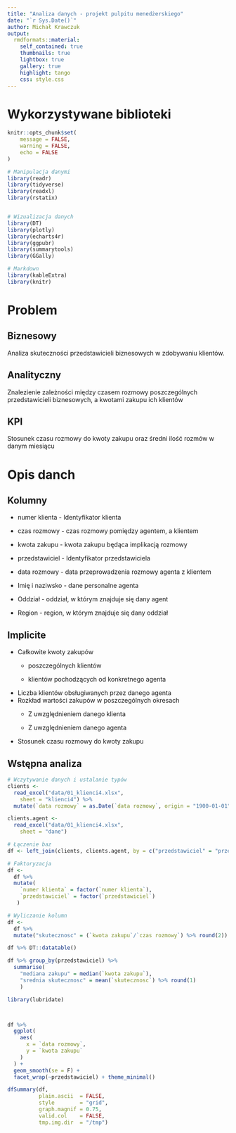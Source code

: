 ```yaml
---
title: "Analiza danych - projekt pulpitu menedżerskiego"
date: "`r Sys.Date()`"
author: Michał Krawczuk
output:
  rmdformats::material:
    self_contained: true
    thumbnails: true
    lightbox: true
    gallery: true
    highlight: tango
    css: style.css
---
```


# Wykorzystywane biblioteki

```r
knitr::opts_chunk$set(
	message = FALSE,
	warning = FALSE,
	echo = FALSE
)
```

```r
# Manipulacja danymi
library(readr)
library(tidyverse)
library(readxl)
library(rstatix)


# Wizualizacja danych
library(DT)
library(plotly)
library(echarts4r)
library(ggpubr)
library(summarytools)
library(GGally)

# Markdown
library(kableExtra)
library(knitr)
```

# Problem

## Biznesowy

Analiza skuteczności przedstawicieli biznesowych w zdobywaniu klientów.

## Analityczny

Znalezienie zależności między czasem rozmowy poszczególnych przedstawicieli biznesowych, a kwotami zakupu ich klientów

## KPI

Stosunek czasu rozmowy do kwoty zakupu oraz średni ilość rozmów w danym miesiącu

# Opis danch

## Kolumny

-   numer klienta - Identyfikator klienta

-   czas rozmowy - czas rozmowy pomiędzy agentem, a klientem

-   kwota zakupu - kwota zakupu będąca implikacją rozmowy

-   przedstawiciel - Identyfikator przedstawiciela

-   data rozmowy - data przeprowadzenia rozmowy agenta z klientem

-   Imię i naziwsko - dane personalne agenta

-   Oddział - oddział, w którym znajduje się dany agent

-   Region - region, w którym znajduje się dany oddział

## Implicite

-   Całkowite kwoty zakupów
    -   poszczególnych klientów

    -   klientów pochodzących od konkretnego agenta
-   Liczba klientów obsługiwanych przez danego agenta
-   Rozkład wartości zakupów w poszczególnych okresach
    -   Z uwzględnieniem danego klienta

    -   Z uwzględnieniem danego agenta
-   Stosunek czasu rozmowy do kwoty zakupu

## Wstępna analiza

```r
# Wczytywanie danych i ustalanie typów
clients <- 
  read_excel("data/01_klienci4.xlsx", 
    sheet = "klienci4") %>%
  mutate(`data rozmowy` = as.Date(`data rozmowy`, origin = "1900-01-01"))

clients.agent <-
  read_excel("data/01_klienci4.xlsx", 
    sheet = "dane")

# Łączenie baz
df <- left_join(clients, clients.agent, by = c("przedstawiciel" = "przedstawiciel"))

# Faktoryzacja
df <- 
  df %>%
  mutate(
    `numer klienta` = factor(`numer klienta`),
    `przedstawiciel` = factor(`przedstawiciel`)
   )

# Wyliczanie kolumn
df <- 
  df %>%
  mutate("skutecznosc" = (`kwota zakupu`/`czas rozmowy`) %>% round(2)) 

df %>% DT::datatable()

df %>% group_by(przedstawiciel) %>%
  summarise(
    "mediana zakupu" = median(`kwota zakupu`),
    "srednia skutecznosc" = mean(`skutecznosc`) %>% round(1)
    ) 

library(lubridate)



df %>% 
  ggplot(
    aes(
      x = `data rozmowy`,
      y = `kwota zakupu`
    )
  ) +
  geom_smooth(se = F) +
  facet_wrap(~przedstawiciel) + theme_minimal()

```

```r
dfSummary(df, 
          plain.ascii  = FALSE, 
          style        = "grid", 
          graph.magnif = 0.75, 
          valid.col    = FALSE,
          tmp.img.dir  = "/tmp")

```
